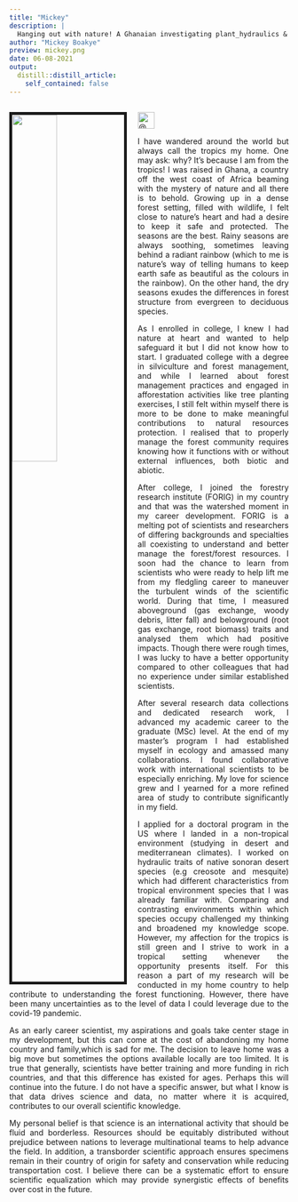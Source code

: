 ```yaml
---
title: "Mickey"
description: |
  Hanging out with nature! A Ghanaian investigating plant_hydraulics & vulnerability to drought stress 🌳 leaf venation & architecture 🍃 in the tropics and deserts 
author: "Mickey Boakye"
preview: mickey.png
date: 06-08-2021
output:
  distill::distill_article:
    self_contained: false
---
```



<div style="float:left; text-align: justify">
<img src="mickey.png" style="width:40%; border:5px solid; margin-right: 20px" align="left">


<a href="https://twitter.com/M_K_Boakye">
<img src="tt.png" alt="@M_K_Boakye" width="30"/>
</a>

I have wandered around the world but always call the tropics my home. One may ask: why? It’s because I am from the tropics! I was raised in Ghana, a country off the west coast of Africa beaming with the mystery of nature and all there is to behold. Growing up in a dense forest setting, filled with wildlife, I felt close to nature's heart and had a desire to keep it safe and protected. The seasons are the best. Rainy seasons are always soothing, sometimes leaving behind a radiant rainbow (which to me is nature's way of telling humans to keep earth safe as beautiful as the colours in the rainbow). On the other hand, the dry seasons exudes the differences in forest structure from evergreen to deciduous species.

As I enrolled in college, I knew I had nature at heart and wanted to help safeguard it but I did not know how to start. I graduated college with a degree in silviculture and forest management, and while I learned about forest management practices and engaged in afforestation activities like tree planting exercises, I still felt within myself there is more to be done to make meaningful contributions to natural resources protection.  I realised that to properly manage the forest community requires  knowing how it functions with or without external influences, both biotic and abiotic.

After college, I joined the forestry research institute (FORIG) in my country and that was the watershed moment in my career development. FORIG is a melting pot of scientists and researchers of differing backgrounds and specialties all coexisting to understand and better manage the forest/forest resources. I soon had the chance to learn from scientists who were ready to help lift me from my fledgling career to maneuver the turbulent winds of the scientific world. During that time, I measured aboveground (gas exchange, woody debris, litter fall) and belowground (root gas exchange, root biomass) traits and analysed them which had positive impacts. Though there were rough times, I was lucky to have a better opportunity compared to other colleagues that had no experience under similar established scientists. 

After several research data collections and dedicated research work, I advanced my academic career to the graduate (MSc) level. At the end of my master’s program I had established myself in ecology and amassed many collaborations. I found collaborative work with international scientists to be especially enriching. My love for science grew and I yearned for a more refined area of study to contribute significantly in my field.

I applied for a doctoral program in the US where I landed in a non-tropical environment (studying in desert and mediterranean climates). I worked on hydraulic traits of native sonoran desert species (e.g creosote and mesquite) which had different characteristics from tropical environment species that I was already familiar with. Comparing and contrasting environments within which species occupy challenged my thinking and broadened my knowledge scope. However, my affection for the tropics is still green and I strive to work in a tropical setting whenever the opportunity presents itself. For this reason a part of my research will be conducted in my home country to help contribute to understanding the forest functioning. However, there have been many uncertainties as to the level of data I could leverage due to the covid-19 pandemic. 

As an early career scientist, my aspirations and goals take center stage in my development, but this can come at the cost of abandoning my home country and family,which is sad for me. The decision to leave home was a big move but sometimes the options available locally are too limited. It is true that generally, scientists have better training and more funding in rich countries, and that this difference has existed for ages. Perhaps this will continue into the future. I do not have a specific answer, but what I know is that data drives science and data, no matter where it is acquired, contributes to our overall scientific knowledge.

My personal belief is that science is an international activity that should be fluid and borderless. Resources should be equitably distributed without prejudice between nations to leverage multinational teams to help advance the field. In addition, a transborder scientific approach ensures specimens remain in their country of origin for safety and conservation while reducing transportation cost. I believe there can be a systematic effort to ensure scientific  equalization which may provide synergistic effects of benefits over cost in the future.


</div> 

--- 
